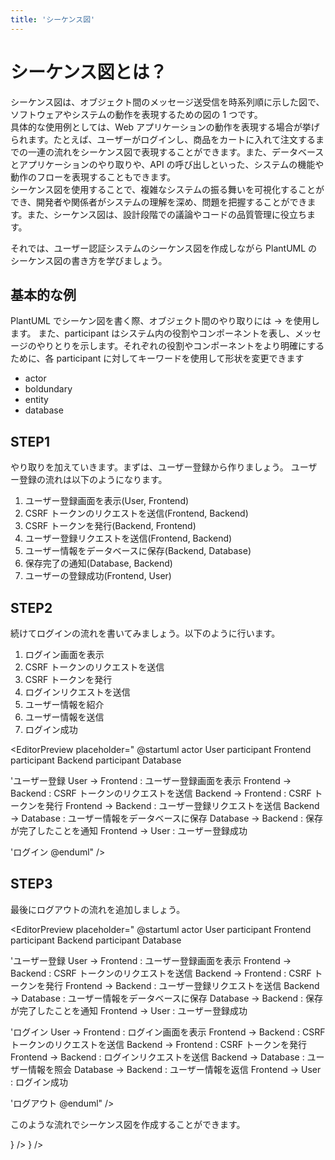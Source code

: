```yaml
---
title: 'シーケンス図'
---
```


# シーケンス図とは？

シーケンス図は、オブジェクト間のメッセージ送受信を時系列順に示した図で、ソフトウェアやシステムの動作を表現するための図の 1 つです。  
具体的な使用例としては、Web アプリケーションの動作を表現する場合が挙げられます。たとえば、ユーザーがログインし、商品をカートに入れて注文するまでの一連の流れをシーケンス図で表現することができます。また、データベースとアプリケーションのやり取りや、API の呼び出しといった、システムの機能や動作のフローを表現することもできます。  
シーケンス図を使用することで、複雑なシステムの振る舞いを可視化することができ、開発者や関係者がシステムの理解を深め、問題を把握することができます。また、シーケンス図は、設計段階での議論やコードの品質管理に役立ちます。

それでは、ユーザー認証システムのシーケンス図を作成しながら PlantUML のシーケンス図の書き方を学びましょう。

<CustomBox position="center">
<UmlPic width="50%" umlText="
@startuml
actor User
participant Frontend
participant Backend
participant Database

User -> Frontend : ユーザー登録画面を表示
Frontend -> Backend : CSRF トークンのリクエストを送信
Backend -> Frontend : CSRF トークンを発行
Frontend -> Backend : ユーザー登録リクエストを送信
Backend -> Database : ユーザー情報をデータベースに保存
Database -> Backend : 保存が完了したことを通知
Frontend -> User : ユーザー登録成功

User -> Frontend : ログイン画面を表示
Frontend -> Backend : CSRF トークンのリクエストを送信
Backend -> Frontend : CSRF トークンを発行
Frontend -> Backend : ログインリクエストを送信
Backend -> Database : ユーザー情報を照会
Database -> Backend : ユーザー情報を返信
Frontend -> User : ログイン成功

User -> Frontend : ログアウトをクリック
Frontend -> Backend : ログアウトリクエストを送信
Backend -> Frontend : ログアウト成功を返信
@enduml" />

</CustomBox>

## 基本的な例

PlantUML でシーケン図を書く際、オブジェクト間のやり取りには -> を使用します。
また、participant はシステム内の役割やコンポーネントを表し、メッセージのやりとりを示します。それぞれの役割やコンポーネントをより明確にするために、各 participant に対してキーワードを使用して形状を変更できます

- actor
- boldundary
- entity
- database

<EditorPreview
  placeholder="
  'ユーザー認証には
  'User(actor)
  'Frontend, Backend, Database(participant)があります。
  '下に実際に書いてみましょう。
  "
/>

## STEP1

やり取りを加えていきます。まずは、ユーザー登録から作りましょう。
ユーザー登録の流れは以下のようになります。

1. ユーザー登録画面を表示(User, Frontend)
2. CSRF トークンのリクエストを送信(Frontend, Backend)
3. CSRF トークンを発行(Backend, Frontend)
4. ユーザー登録リクエストを送信(Frontend, Backend)
5. ユーザー情報をデータベースに保存(Backend, Database)
6. 保存完了の通知(Database, Backend)
7. ユーザーの登録成功(Frontend, User)

<EditorPreview
  placeholder="
  '@startuml
  'actor User
  'participant Frontend
  'participant Backend
  'participant Database
'
'User -> Frontend : ユーザー登録画面を表示
'Frontend -> Backend : CSRF トークンのリクエストを送信
'Backend -> Frontend : CSRF トークンを発行
'Frontend -> Backend : ユーザー登録リクエストを送信
'Backend -> Database : ユーザー情報をデータベースに保存
'Database -> Backend : 保存が完了したことを通知
'Frontend -> User : ユーザー登録成功
'@enduml
'下に実際に書いてみましょう。
"
/>

## STEP2

続けてログインの流れを書いてみましょう。以下のように行います。

1. ログイン画面を表示
2. CSRF トークンのリクエストを送信
3. CSRF トークンを発行
4. ログインリクエストを送信
5. ユーザー情報を紹介
6. ユーザー情報を送信
7. ログイン成功

<EditorPreview 
placeholder="
@startuml
actor User
participant Frontend
participant Backend
participant Database

'ユーザー登録
User -> Frontend : ユーザー登録画面を表示
Frontend -> Backend : CSRF トークンのリクエストを送信
Backend -> Frontend : CSRF トークンを発行
Frontend -> Backend : ユーザー登録リクエストを送信
Backend -> Database : ユーザー情報をデータベースに保存
Database -> Backend : 保存が完了したことを通知
Frontend -> User : ユーザー登録成功

'ログイン
@enduml"
/>

## STEP3

最後にログアウトの流れを追加しましょう。

<EditorPreview 
placeholder="
@startuml
actor User
participant Frontend
participant Backend
participant Database

'ユーザー登録
User -> Frontend : ユーザー登録画面を表示
Frontend -> Backend : CSRF トークンのリクエストを送信
Backend -> Frontend : CSRF トークンを発行
Frontend -> Backend : ユーザー登録リクエストを送信
Backend -> Database : ユーザー情報をデータベースに保存
Database -> Backend : 保存が完了したことを通知
Frontend -> User : ユーザー登録成功

'ログイン
User -> Frontend : ログイン画面を表示
Frontend -> Backend : CSRF トークンのリクエストを送信
Backend -> Frontend : CSRF トークンを発行
Frontend -> Backend : ログインリクエストを送信
Backend -> Database : ユーザー情報を照会
Database -> Backend : ユーザー情報を返信
Frontend -> User : ログイン成功

'ログアウト
@enduml"
/>

このような流れでシーケンス図を作成することができます。

<CustomBox position='center' direction='column'>
  <ProblemList />
</CustomBox>

<CustomBox>
  <IconButton text='Prev イントロダクション' link='/learn' startIcon={<ArrowBackIosIcon />} />
  <IconButton
    text='Next ユースケース図'
    link='/learn/ユースケース図'
    endIcon={<ArrowForwardIosIcon />}
  />
</CustomBox>
